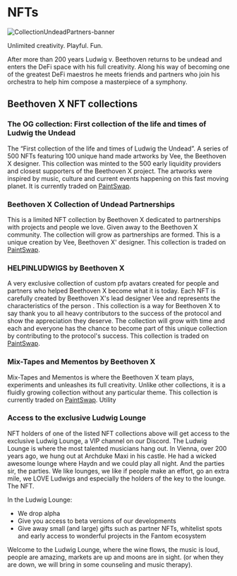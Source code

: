 # NFTs
![CollectionUndeadPartners-banner](https://user-images.githubusercontent.com/109503546/208099681-9f89f6c8-64a2-448c-8bfc-53dbaa26cf84.png)

Unlimited creativity. Playful. Fun.

After more than 200 years Ludwig v. Beethoven returns to be undead and enters the DeFi space with his full creativity. Along his way of becoming one of the greatest DeFi maestros he meets friends and partners who join his orchestra to help him compose a masterpiece of a symphony.

## Beethoven X NFT collections
### The OG collection: First collection of the life and times of Ludwig the Undead
The “First collection of the life and times of Ludwig the Undead”. A series of 500 NFTs featuring 100 unique hand made artworks by Vee, the Beethoven X designer. This collection was minted to the 500 early liquidity providers and closest supporters of the Beethoven X project. The artworks were inspired by music, culture and current events happening on this fast moving planet. It is currently traded on [PaintSwap](https://paintswap.finance/marketplace/collections/0xf2558d6a252c1041a3902870b1fdb0b7524b3098).

### Beethoven X Collection of Undead Partnerships
This is a limited NFT collection by Beethoven X dedicated to partnerships with projects and people we love. Given away to the Beethoven X community. The collection will grow as partnerships are formed. This is a unique creation by Vee, Beethoven X' designer. This collection is traded on [PaintSwap](https://paintswap.finance/marketplace/collections/0x07fe1b2242d376234c46648a1a5df3795cd81ea3).

### HELPINLUDWIGS by Beethoven X
A very exclusive collection of custom pfp avatars created for people and partners who helped Beethoven X become what it is today. Each NFT is carefully created by Beethoven X's lead designer Vee and represents the characteristics of the person . This collection is a way for Beethoven X to say thank you to all heavy contributors to the success of the protocol and show the appreciation they deserve. The collection will grow with time and each and everyone has the chance to become part of this unique collection by contributing to the protocol's success. This collection is traded on [PaintSwap](https://paintswap.finance/marketplace/collections/0x72dafe08f228aaa3177932b50232fd092478b473).

### Mix-Tapes and Mementos by Beethoven X

Mix-Tapes and Mementos is where the Beethoven X team plays, experiments and unleashes its full creativity. Unlike other collections, it is a fluidly growing collection without any particular theme. This collection is currently traded on [PaintSwap](https://paintswap.finance/marketplace/collections/0x2868726a19127516a211dd92467ed061c1a2fd7e).
Utility

### Access to the exclusive Ludwig Lounge

NFT holders of one of the listed NFT collections above will get access to the exclusive Ludwig Lounge, a VIP channel on our Discord. The Ludwig Lounge is where the most talented musicians hang out. In Vienna, over 200 years ago, we hung out at Archduke Maxi in his castle. He had a wicked awesome lounge where Haydn and we could play all night. And the parties sir, the parties. We like lounges, we like if people make an effort, go an extra mile, we LOVE Ludwigs and especially the holders of the key to the lounge. The NFT.

In the Ludwig Lounge:
* We drop alpha
* Give you access to beta versions of our developments
* Give away small (and large) gifts such as partner NFTs, whitelist spots and early access to wonderful projects in the Fantom ecosystem

Welcome to the Ludwig Lounge, where the wine flows, the music is loud, people are amazing, markets are up and moons are in sight. (or when they are down, we will bring in some counseling and music therapy).
